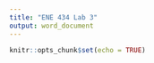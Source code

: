 ```yaml
---
title: "ENE 434 Lab 3"
output: word_document
---
```


```r
knitr::opts_chunk$set(echo = TRUE)
```

```r

```